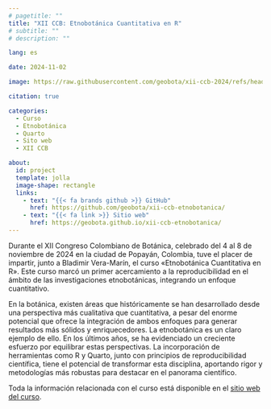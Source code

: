 ```yaml
---
# pagetitle: ""
title: "XII CCB: Etnobotánica Cuantitativa en R"
# subtitle: ""
# description: ""

lang: es

date: 2024-11-02

image: https://raw.githubusercontent.com/geobota/xii-ccb-2024/refs/heads/main/images/xii-ccb_etnobotanica-curso_hexsticker_01.svg

citation: true

categories: 
  - Curso
  - Etnobotánica
  - Quarto
  - Sito web
  - XII CCB

about:
  id: project
  template: jolla
  image-shape: rectangle
  links:
    - text: "{{< fa brands github >}} GitHub"
      href: https://github.com/geobota/xii-ccb-etnobotanica/
    - text: "{{< fa link >}} Sitio web"
      href: https://geobota.github.io/xii-ccb-etnobotanica/
---
```


:::{ #project}
:::

Durante el XII Congreso Colombiano de Botánica, celebrado del 4 al 8 de noviembre de 2024 en la ciudad de Popayán, Colombia, tuve el placer de impartir, junto a Bladimir Vera-Marín, el curso «Etnobotánica Cuantitativa en R». Este curso marcó un primer acercamiento a la reproducibilidad en el ámbito de las investigaciones etnobotánicas, integrando un enfoque cuantitativo.

En la botánica, existen áreas que históricamente se han desarrollado desde una perspectiva más cualitativa que cuantitativa, a pesar del enorme potencial que ofrece la integración de ambos enfoques para generar resultados más sólidos y enriquecedores. La etnobotánica es un claro ejemplo de ello. En los últimos años, se ha evidenciado un creciente esfuerzo por equilibrar estas perspectivas. La incorporación de herramientas como R y Quarto, junto con principios de reproducibilidad científica, tiene el potencial de transformar esta disciplina, aportando rigor y metodologías más robustas para destacar en el panorama científico.

Toda la información relacionada con el curso está disponible en el [sitio web del curso](https://github.com/geobota/xii-ccb-etnobotanica/).  
